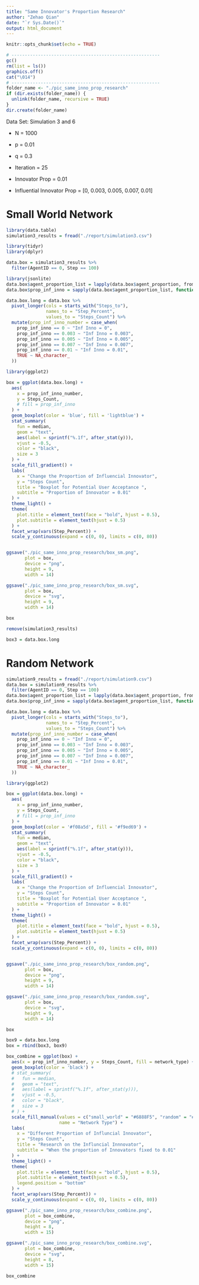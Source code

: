 ```yaml
---
title: "Same Innovator's Proportion Research"
author: "Zehao Qian"
date: "`r Sys.Date()`"
output: html_document
---
```


```r
knitr::opts_chunk$set(echo = TRUE)
```

```r
# --------------------------------------------------------
gc()
rm(list = ls())
graphics.off()
cat("\014")
# --------------------------------------------------------
folder_name <- "./pic_same_inno_prop_research"
if (dir.exists(folder_name)) {
  unlink(folder_name, recursive = TRUE)
}
dir.create(folder_name)
```

Data Set: Simulation 3 and 6

-   N = 1000

-   p = 0.01

-   q = 0.3

-   Iteration = 25

-   Innovator Prop = 0.01

-   Influential Innovator Prop = [0, 0.003, 0.005, 0.007, 0.01]

# Small World Network

```r
library(data.table)
simulation3_results = fread("./report/simulation3.csv")
```

```r
library(tidyr)
library(dplyr)

data.box = simulation3_results %>%
  filter(AgentID == 0, Step == 100)
```

```r
library(jsonlite)
data.box$agent_proportion_list = lapply(data.box$agent_proportion, fromJSON)
data.box$prop_inf_inno = sapply(data.box$agent_proportion_list, function(x) x[1])
```

```r
data.box.long = data.box %>%
  pivot_longer(cols = starts_with("Steps_to"), 
               names_to = "Step_Percent", 
               values_to = "Steps_Count") %>%
  mutate(prop_inf_inno_number = case_when(
    prop_inf_inno == 0 ~ "Inf Inno = 0",
    prop_inf_inno == 0.003 ~ "Inf Inno = 0.003",
    prop_inf_inno == 0.005 ~ "Inf Inno = 0.005",
    prop_inf_inno == 0.007 ~ "Inf Inno = 0.007",
    prop_inf_inno == 0.01 ~ "Inf Inno = 0.01",
    TRUE ~ NA_character_
  ))
```

```r
library(ggplot2)

box = ggplot(data.box.long) +
  aes(
    x = prop_inf_inno_number,
    y = Steps_Count,
    # fill = prop_inf_inno
  ) +
  geom_boxplot(color = 'blue', fill = 'lightblue') +
  stat_summary(
    fun = median,
    geom = "text",
    aes(label = sprintf("%.1f", after_stat(y))),
    vjust = -0.5,
    color = "black",
    size = 3
  ) +
  scale_fill_gradient() +
  labs(
    x = "Change the Proportion of Influencial Innovator",
    y = "Steps Count",
    title = "Boxplot for Potential User Acceptance ",
    subtitle = "Proportion of Innovator = 0.01"
  ) +
  theme_light() +
  theme(
    plot.title = element_text(face = "bold", hjust = 0.5),
    plot.subtitle = element_text(hjust = 0.5)
  ) +
  facet_wrap(vars(Step_Percent)) +
  scale_y_continuous(expand = c(0, 0), limits = c(0, 80))


ggsave("./pic_same_inno_prop_research/box_sm.png",
       plot = box,
       device = "png",
       height = 9,
       width = 14)

ggsave("./pic_same_inno_prop_research/box_sm.svg",
       plot = box,
       device = "svg",
       height = 9,
       width = 14)

box
```

```r
remove(simulation3_results)

box3 = data.box.long
```

# Random Network

```r
simulation9_results = fread("./report/simulation9.csv")
data.box = simulation9_results %>%
  filter(AgentID == 0, Step == 100)
data.box$agent_proportion_list = lapply(data.box$agent_proportion, fromJSON)
data.box$prop_inf_inno = sapply(data.box$agent_proportion_list, function(x) x[1])

data.box.long = data.box %>%
  pivot_longer(cols = starts_with("Steps_to"), 
               names_to = "Step_Percent", 
               values_to = "Steps_Count") %>%
  mutate(prop_inf_inno_number = case_when(
    prop_inf_inno == 0 ~ "Inf Inno = 0",
    prop_inf_inno == 0.003 ~ "Inf Inno = 0.003",
    prop_inf_inno == 0.005 ~ "Inf Inno = 0.005",
    prop_inf_inno == 0.007 ~ "Inf Inno = 0.007",
    prop_inf_inno == 0.01 ~ "Inf Inno = 0.01",
    TRUE ~ NA_character_
  ))
```

```r
library(ggplot2)

box = ggplot(data.box.long) +
  aes(
    x = prop_inf_inno_number,
    y = Steps_Count,
    # fill = prop_inf_inno
  ) +
  geom_boxplot(color = '#f08a5d', fill = '#f9ed69') +
  stat_summary(
    fun = median,
    geom = "text",
    aes(label = sprintf("%.1f", after_stat(y))),
    vjust = -0.5,
    color = "black",
    size = 3
  ) +
  scale_fill_gradient() +
  labs(
    x = "Change the Proportion of Influencial Innovator",
    y = "Steps Count",
    title = "Boxplot for Potential User Acceptance ",
    subtitle = "Proportion of Innovator = 0.01"
  ) +
  theme_light() +
  theme(
    plot.title = element_text(face = "bold", hjust = 0.5),
    plot.subtitle = element_text(hjust = 0.5)
  ) +
  facet_wrap(vars(Step_Percent)) +
  scale_y_continuous(expand = c(0, 0), limits = c(0, 80))


ggsave("./pic_same_inno_prop_research/box_random.png",
       plot = box,
       device = "png",
       height = 9,
       width = 14)

ggsave("./pic_same_inno_prop_research/box_random.svg",
       plot = box,
       device = "svg",
       height = 9,
       width = 14)

box
```

```r
box9 = data.box.long
box = rbind(box3, box9)
```

```r
box_combine = ggplot(box) +
  aes(x = prop_inf_inno_number, y = Steps_Count, fill = network_type) +
  geom_boxplot(color = 'black') +
  # stat_summary(
  #   fun = median,
  #   geom = "text",
  #   aes(label = sprintf("%.1f", after_stat(y))),
  #   vjust = -0.5,
  #   color = "black",
  #   size = 3
  # ) +
  scale_fill_manual(values = c("small_world" = "#6888F5", "random" = "#D77071"),
                    name = "Network Type") +
  labs(
    x = "Different Proportion of Influncial Innovator",
    y = "Steps Count",
    title = "Research on the Influncial Innnovator",
    subtitle = "When the proportion of Innovators fixed to 0.01"
  ) +
  theme_light() +
  theme(
    plot.title = element_text(face = "bold", hjust = 0.5),
    plot.subtitle = element_text(hjust = 0.5),
    legend.position = "bottom"
  ) +
  facet_wrap(vars(Step_Percent)) +
  scale_y_continuous(expand = c(0, 0), limits = c(0, 80))

ggsave("./pic_same_inno_prop_research/box_combine.png",
       plot = box_combine,
       device = "png",
       height = 8,
       width = 15)

ggsave("./pic_same_inno_prop_research/box_combine.svg",
       plot = box_combine,
       device = "svg",
       height = 8,
       width = 15)

box_combine
```

```r

```
